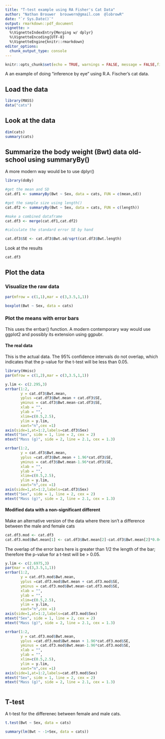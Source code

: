 ```yaml
---
title: "T-test example using RA Fisher's Cat Data"
author: "Nathan Brouwer  brouwern@gmail.com  @lobrowR"
date: "`r Sys.Date()`"
output: rmarkdown::pdf_document
vignette: >
  %\VignetteIndexEntry{Merging w/ dplyr}
  %\VignetteEncoding{UTF-8}
  %\VignetteEngine{knitr::rmarkdown}
editor_options: 
  chunk_output_type: console
---
```


```r
knitr::opts_chunk$set(echo = TRUE, warnings = FALSE, message = FALSE,fig.height = 3, fig.width = 5)
```

A an example of doing "inference by eye" using R.A. Fischer's cat data.


## Load the data
```r
library(MASS)
data("cats")
```


## Look at the data
```r
dim(cats)
summary(cats)
```


## Summarize the body weight (Bwt) data old-school using summaryBy()

A more modern way would be to use dplyr()
```r
library(doBy)

#get the mean and SD
cat.df1 <- summaryBy(Bwt ~ Sex, data = cats, FUN = c(mean,sd))

#get the sample size using length()
cat.df2 <- summaryBy(Bwt ~ Sex, data = cats, FUN = c(length))

#make a combined dataframe
cat.df3 <- merge(cat.df1,cat.df2)

#calculate the standard error SE by hand

cat.df3$SE <- cat.df3$Bwt.sd/sqrt(cat.df3$Bwt.length)

```


Look at the results
```r

cat.df3

```


## Plot the data 

### Visualize the raw data

```r
par(mfrow = c(1,1),mar = c(3,3.5,1,1))

boxplot(Bwt ~ Sex, data = cats)
```


### Plot the means with error bars

This uses the errbar() function.  A modern contemporary way would use ggplot2 and possibly its extension using ggpubr.

#### The real data 

This is the actual data.  The 95% confidence intervals do not overlap, which indicates that the p-value for the t-test will be less than 0.05.

```r
library(Hmisc)
par(mfrow = c(1,2),mar = c(3,3.5,1,1))

y.lim <- c(2.295,3)
errbar(1:2,
       y = cat.df3$Bwt.mean,
       yplus =cat.df3$Bwt.mean + cat.df3$SE,
       yminus = cat.df3$Bwt.mean-cat.df3$SE,
       xlab = "",
       ylab = "",
       xlim=c(0.5,2.5),
       ylim = y.lim,
       xaxt="n",cex =1)
axis(side=1,at=1:2,labels=cat.df3$Sex)
mtext("Sex", side = 1, line = 2, cex = 2)
mtext("Mass (g)", side = 2, line = 2.1, cex = 1.3)

errbar(1:2,
       y = cat.df3$Bwt.mean,
       yplus =cat.df3$Bwt.mean + 1.96*cat.df3$SE,
       yminus = cat.df3$Bwt.mean-1.96*cat.df3$SE,
       xlab = "",
       ylab = "",
       xlim=c(0.5,2.5),
       ylim = y.lim,
       xaxt="n",cex =1)
axis(side=1,at=1:2,labels=cat.df3$Sex)
mtext("Sex", side = 1, line = 2, cex = 2)
mtext("Mass (g)", side = 2, line = 2.1, cex = 1.3)


```


#### Modified data with a non-significant different

Make an alternative version of the data where there isn't a difference between the male and female cats

```r
cat.df3.mod <- cat.df3
cat.df3.mod$Bwt.mean[1] <- cat.df3$Bwt.mean[2]-cat.df3$Bwt.mean[2]*0.0425
```


The overlap of the error bars here is greater than 1/2 the length of the bar; therefore the p-value for a t-test will be > 0.05.
```r
y.lim <- c(2.6975,3)
par(mar = c(3,3.5,1,1))
errbar(1:2,
       y = cat.df3.mod$Bwt.mean,
       yplus =cat.df3.mod$Bwt.mean + cat.df3.mod$SE,
       yminus = cat.df3.mod$Bwt.mean-cat.df3.mod$SE,
       xlab = "",
       ylab = "",
       xlim=c(0.5,2.5),
       ylim = y.lim,
       xaxt="n",cex =1)
axis(side=1,at=1:2,labels=cat.df3.mod$Sex)
mtext("Sex", side = 1, line = 2, cex = 2)
mtext("Mass (g)", side = 2, line = 2.1, cex = 1.3)

errbar(1:2,
       y = cat.df3.mod$Bwt.mean,
       yplus =cat.df3.mod$Bwt.mean + 1.96*cat.df3.mod$SE,
       yminus = cat.df3.mod$Bwt.mean-1.96*cat.df3.mod$SE,
       xlab = "",
       ylab = "",
       xlim=c(0.5,2.5),
       ylim = y.lim,
       xaxt="n",cex =1)
axis(side=1,at=1:2,labels=cat.df3.mod$Sex)
mtext("Sex", side = 1, line = 2, cex = 2)
mtext("Mass (g)", side = 2, line = 2.1, cex = 1.3)



```



## T-test

A t-test for the differenec between female and male cats.

```r

t.test(Bwt ~ Sex, data = cats)


```




```r

summary(lm(Bwt ~ -1+Sex, data = cats))

```

















